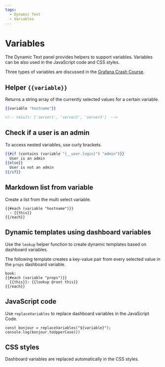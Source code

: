 ```yaml
---
tags:
  - Dynamic Text
  - Variables
---
```



# Variables

The Dynamic Text panel provides helpers to support variables. Variables can be also used in the JavaScript code and CSS styles.

Three types of variables are discussed in the [Grafana Crash Course](/grafana/variables).

## Helper `{{variable}}`

Returns a string array of the currently selected values for a certain variable.

```handlebars
{{variable "hostname"}}

<!-- result: ['server1', 'server2', 'server3']  -->
```

## Check if a user is an admin

To access nested variables, use curly brackets.

```handlebars
{{#if (contains (variable "{__user.login}") "admin")}}
  User is an admin
{{else}}
  User is not an admin
{{/if}}
```

## Markdown list from variable

Create a list from the multi select variable.

```
{{#each (variable "hostname")}}
  - {{this}}
{{/each}}
```

## Dynamic templates using dashboard variables

Use the `lookup` helper function to create dynamic templates based on dashboard variables.

The following template creates a key-value pair from every selected value in the `props` dashboard variable.

```
book:
{{#each (variable "props")}}
  {{this}}: {{lookup @root this}}
{{/each}}
```

## JavaScript code

Use `replaceVariables` to replace dashboard variables in the JavaScript Code.

```
const bonjour = replaceVariables("${variable}");
console.log(bonjour.toUpperCase())
```

## CSS styles

Dashboard variables are replaced automatically in the CSS styles.
